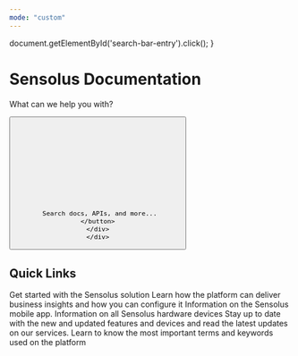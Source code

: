 ```yaml
---
mode: "custom"
---
```


  document.getElementById('search-bar-entry').click();
}

<div className="relative w-full flex items-center justify-center" style={{ height: '24rem', overflow: 'hidden' }}>
  <div id="background-div" class="absolute inset-0" style={{height: "24rem", backgroundColor: "#212851", backgroundSize: "cover", backgroundPosition: "center"}}></div>
  
  <div style={{ position: 'absolute', textAlign: 'center', padding: '0 1rem', maxWidth: '100%', left: '50%', transform: 'translateX(-50%)' }}>
    <h1
      className="text-white "
      style={{
          marginTop: '4rem',
          fontSize: '42px',
          fontWeight: 500,
          margin: '0',
          whiteSpace: 'nowrap',
          textAlign: 'center'
      }}
    >
      Sensolus Documentation
    </h1>
    <p className="mt-2 text-white">What can we help you with?</p>
    <div className="flex items-center justify-center">
	<div className="flex items-center justify-center" style={{ width: '100%' }}>
    <button
      type="button"
      className="hidden w-full lg:flex items-center text-sm leading-6 rounded-full py-2 pl-3 pr-3 shadow-sm text-gray-400 dark:text-white/50 bg-background-light dark:bg-background-dark dark:brightness-[1.1] dark:ring-1 dark:hover:brightness-[1.25] ring-1 ring-gray-400/20 hover:ring-gray-600/25 dark:ring-gray-600/30 dark:hover:ring-gray-500/30 focus:outline-primary"
      id="home-search-entry"
      style={{
        marginTop: '2rem',
        maxWidth: '100rem',
        width: '90%',
        margin: '2rem auto 0'
      }}
      onClick={openSearch}
    >
      <svg
        className="h-4 w-4 ml-1.5 flex-none bg-primary-light hover:bg-gray-600 dark:bg-white/50 dark:hover:bg-white/70"
        style={{
          marginRight: '0.5rem',
         maskImage:
           'url("https://mintlify.b-cdn.net/v6.5.1/solid/magnifying-glass.svg")',
         maskRepeat: 'no-repeat',
         maskPosition: 'center center',
        }}
      />

      Search docs, APIs, and more... 
    </button>
    </div>
	</div>
  </div>
</div>

<div
  style={{
    marginTop: '0rem',
    marginBottom: '8rem',
    maxWidth: '70rem',
    marginLeft: 'auto',
    marginRight: 'auto',
    paddingLeft: '1.25rem',
    paddingRight: '1.25rem'
  }}
>
  <h2 
    className="text-gray-900 dark:text-gray-200 text-center"
    style={{
      marginTop: '2rem',
      marginBottom: '1rem',
      fontWeight: '500',
      fontSize: '2rem'
    }}
  >
    Quick <span className="text-primary-dark">Links</span>
  </h2>
  <CardGroup cols={3}>
    <Card title="Getting Started" icon="power-off" href="/documentation/en/topics/asset-delivery-of-trackers" horizontal={true}>
	  Get started with the Sensolus solution
	</Card>
    <Card title="Sensolus platform" icon="display" iconType="solid" href="/documentation/en/topics/application-platorm-index" horizontal={true}>
      Learn how the platform can deliver business insights and how you can configure it
	</Card>
  <Card title="Sensolus Mobile app" icon="mobile" href="https://cloud.sensolus.com/documentation/en/topics/mobile_app_overview.html" horizontal={true}>
	  Information on the Sensolus mobile app.
	</Card>
  <Card title="Devices" icon="desktop" href="https://cloud.sensolus.com/documentation/en/topics/hardware_overview.html" horizontal={true}>
	  Information on all Sensolus hardware devices
	</Card>
  <Card title="Release notes" icon="bolt" iconType="solid" href="https://cloud.sensolus.com/documentation/en/releases/release_notes.html" horizontal={true}>
      Stay up to date with the new and updated features and devices and read the latest updates on our services.
	</Card>
  <Card title="Glossary" icon="book-open" iconType="solid" href="https://cloud.sensolus.com/documentation/en/glossary/glossary_index.html#to_Untitled-index" horizontal={true}>
      Learn to know the most important terms and keywords used on the platform
	</Card>
  </CardGroup>
</div>